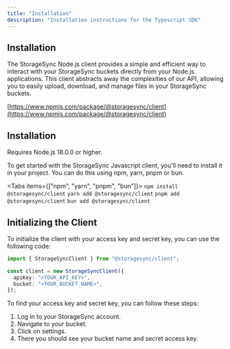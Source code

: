 ```yaml
---
title: "Installation"
description: "Installation instructions for the Typescript SDK"
---
```


## Installation

The StorageSync Node.js client provides a simple and efficient way to interact with your StorageSync buckets directly from your Node.js applications. This client abstracts away the complexities of our API, allowing you to easily upload, download, and manage files in your StorageSync buckets.

[https://www.npmjs.com/package/@storagesync/client](https://www.npmjs.com/package/@storagesync/client)

## Installation

Requires Node.js 18.0.0 or higher.

To get started with the StorageSync Javascript client, you'll need to install it in your project. You can do this using npm, yarn, pnpm or bun.

<Tabs items={["npm", "yarn", "pnpm", "bun"]}>
  <Tab title="npm" value="npm">
    ```npm install @storagesync/client```
  </Tab>
  <Tab title="yarn" value="yarn">
    ```yarn add @storagesync/client```
  </Tab>
  <Tab title="pnpm" value="pnpm">
    ```pnpm add @storagesync/client```
  </Tab>
  <Tab title="bun" value="bun">
    ```bun add @storagesync/client```
  </Tab>
</Tabs>

## Initializing the Client

To initialize the client with your access key and secret key, you can use the following code:

```ts index.ts
import { StorageSyncClient } from "@storagesync/client";

const client = new StorageSyncClient({
  apiKey: "<YOUR_API_KEY>",
  bucket: "<YOUR_BUCKET_NAME>",
});
```

To find your access key and secret key, you can follow these steps:

1. Log in to your StorageSync account.
2. Navigate to your bucket.
3. Click on settings.
4. There you should see your bucket name and secret access key.
